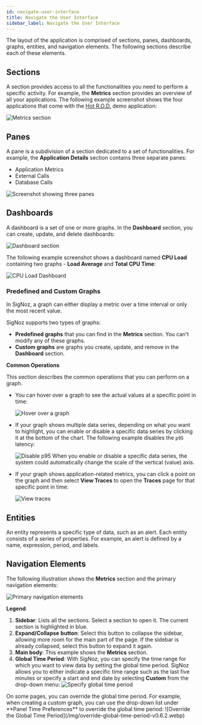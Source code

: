 ```yaml
---
id: navigate-user-interface
title: Navigate the User Interface
sidebar_label: Navigate the User Interface
---
```


The layout of the application is comprised of sections, panes, dashboards, graphs, entities, and navigation elements. The following sections describe each of these elements.

## Sections

A section provides access to all the functionalities you need to perform a specific activity. For example, the **Metrics** section provides an overview of all your applications. The following example screenshot shows the four applications that come with the [Hot R.O.D.](https://github.com/jaegertracing/jaeger/tree/main/examples/hotrod) demo application:

![Metrics section](/img/metrics-section-v0.6.2.webp)

## Panes

A pane is a subdivision of a section dedicated to a set of functionalities. For example, the **Application Details** section contains three separate panes:

- Application Metrics
- External Calls
- Database Calls

![Screenshot showing three panes](/img/three-panes-v0.6.2.webp)

## Dashboards

A dashboard is a set of one or more graphs. In the **Dashboard** section, you can create, update, and delete dashboards:

![Dashboard section](/img/dahsboard-section-v0.6.2.webp)

The following example screenshot shows a dashboard named **CPU Load** containing two graphs - **Load Average** and **Total CPU Time**:

![CPU Load Dashboard](/img/CPU-Load-v0.6.2.webp)

### Predefined and Custom Graphs

In SigNoz, a graph can either display a metric over a time interval or only the most recent value. 

SigNoz supports two types of graphs:

- **Predefined graphs** that you can find in the **Metrics** section. You can't modify any of these graphs.
- **Custom graphs** are graphs you create, update, and remove in the **Dashboard** section.

**Common Operations**

This section describes the common operations that you can perform on a graph.

- You can hover over a graph to see the actual values at a specific point in time:

  ![Hover over a graph](/img/graph-hover-over-v0.6.2.webp)

- If your graph shows multiple data series, depending on what you want to highlight, you can enable or disable a specific data series by clicking it at the bottom of the chart. The following example disables the `p95` latency:

  ![Disable p95](/img/disable-p95-v0.6.2.webp)
  <Admonition type="info">
  When you enable or disable a specific data series, the system could automatically change the scale of the vertical (value) axis.
  </Admonition>

- If your graph shows application-related metrics, you can click a point on the graph and then select **View Traces** to open the **Traces** page for that specific point in time:

  ![View traces](/img/view-traces-v0.6.2.webp)

## Entities

An entity represents a specific type of data, such as an alert. Each entity consists of a series of properties. For example, an alert is defined by a name, expression, period, and labels.

## Navigation Elements

The following illustration shows the **Metrics** section and the primary navigation elements:

![Primary navigation elements](/img/primary-navigation-elements-v0.6.2.webp)

**Legend**:

1. **Sidebar**: Lists all the sections. Select a section to open it. The current section is highlighted in blue.
2. **Expand/Collapse** **button**: Select this button to collapse the sidebar, allowing more room for the main part of the page. If the sidebar is already collapsed, select this button to expand it again.
3. **Main body**: This example shows the **Metrics** section.
4. **Global Time Period**: With SigNoz, you can specify the time range for which you want to view data by setting the global time period. SigNoz allows you to either indicate a specific time range such as the last five minutes or specify a start and end date by selecting **Custom** from the drop-down menu:
    ![Specify global time period](/img/specify-global-time-period-v0.6.2.webp)
  <Admonition type="info">
    On some pages, you can override the global time period. For example, when creating a custom graph, you can use the drop-down list under **Panel Time Preferences** to override the global time period:
  ![Override the Global Time Period](/img/override-global-time-period-v0.6.2.webp)
  </Admonition>
